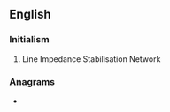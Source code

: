==English==
{{wikipedia}}

===Initialism===
{{rfc-header|Initialism}}
{{head|en|initialism}}

# Line Impedance Stabilisation Network

===Anagrams===
* {{anagrams|en|lins|nils}}